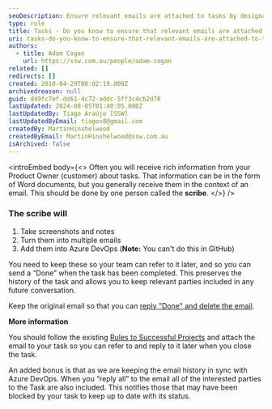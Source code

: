 ```yaml
---
seoDescription: Ensure relevant emails are attached to tasks by designating a scribe who takes notes and screenshots, turns them into multiple emails, and adds them to Azure DevOps. This preserves task history and keeps stakeholders informed of status updates.
type: rule
title: Tasks - Do you know to ensure that relevant emails are attached to tasks?
uri: tasks-do-you-know-to-ensure-that-relevant-emails-are-attached-to-tasks
authors:
  - title: Adam Cogan
    url: https://ssw.com.au/people/adam-cogan
related: []
redirects: []
created: 2010-04-29T00:02:19.000Z
archivedreason: null
guid: d49fc7ef-dd61-4c72-addc-5ff3c4cb2d70
lastUpdated: 2024-08-05T01:40:05.000Z
lastUpdatedBy: Tiago Araújo [SSW]
lastUpdatedByEmail: tiagov8@gmail.com
createdBy: MartinHinshelwood
createdByEmail: MartinHinshelwood@ssw.com.au
isArchived: false
---
```


<introEmbed
  body={<>
Often you will receive rich information from your Product Owner (customer) about tasks. That information can be in the form of Word documents, but you generally receive them in the context of an email. This should be done by one person called the **scribe**.
  </>}
/>
### The scribe will

1. Take screenshots and notes
2. Turn them into multiple emails
3. Add them into Azure DevOps (**Note:** You can't do this in GitHub)

You need to keep these so your team can refer to it later, and so you can send a “Done” when the task has been completed. This preserves the history of the task and allows you to keep relevant parties included in any future conversation.

Keep the original email so that you can [reply "Done" and delete the email](/dones-do-you-reply-done-and-delete-the-original-email).

**More information**

You should follow the existing [Rules to Successful Projects](/rules-to-successful-projects) and attach the email to your task so you can refer to and reply to it later when you close the task.

An added bonus is that as we are keeping the email history in sync with Azure DevOps. When you “reply all” to the email all of the interested parties to the Task are also included. This notifies those that may have been blocked by your task to keep up to date with its status.
